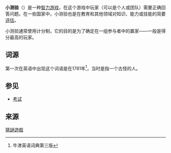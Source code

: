 {{Refimprove|time=2014-07-08T04:00:59+00:00}}
'''小测验'''（{{lang-en|Quiz}}）是一种[[智力游戏|智力游戏]]，在这个游戏中玩家（可以是个人或团队）需要正确回答问题。在一些国家中，小测验也是在教育和其他领域对知识、能力或技能的简要[[测验|评估]]。

小测验通常使用计分制，它的目的是为了确定在一组参与者中的赢家——一般是得分最高的玩家。
{{wiktionary|quiz|小测验|en}}

== 词源 ==
第一次在英语中出现这个词语是在1781年<ref>牛津英语词典第三版</ref>，当时是指一个古怪的人。

== 参见 ==
* [[考试|考试]]
== 来源 ==
{{reflist}}

{{Authority control}}
[[Category:猜謎遊戲|]]
